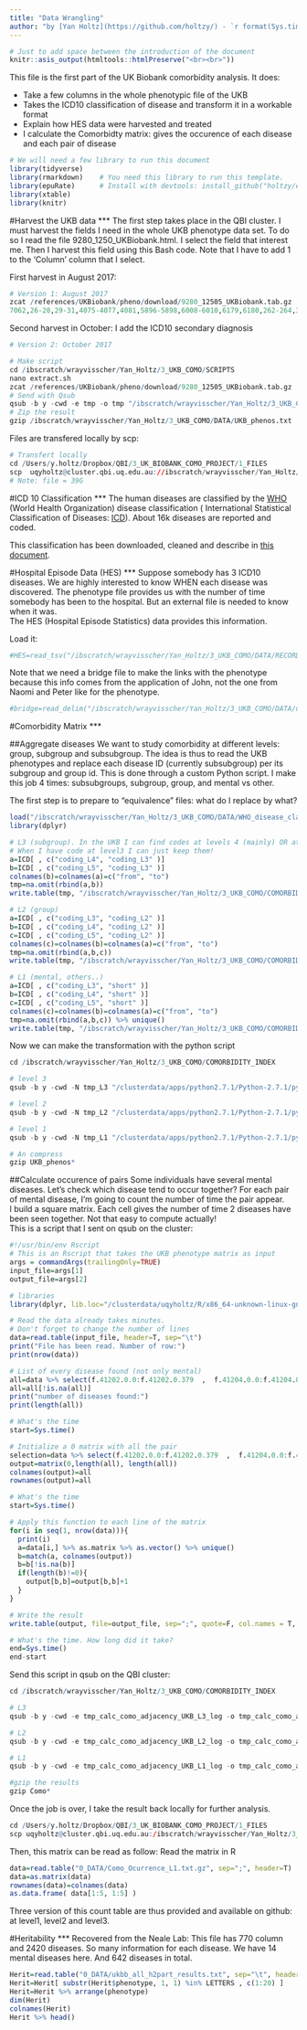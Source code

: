 ```yaml
---
title: "Data Wrangling"
author: "by [Yan Holtz](https://github.com/holtzy/) - `r format(Sys.time(), '%d %B %Y')`"
---
```


  
```r
# Just to add space between the introduction of the document
knitr::asis_output(htmltools::htmlPreserve("<br><br>"))
```


This file is the first part of the UK Biobank comorbidity analysis. It does:  

* Take a few columns in the whole phenotypic file of the UKB  
* Takes the ICD10 classification of disease and transform it in a workable format  
* Explain how HES data were harvested and treated  
* I calculate the Comorbidty matrix: gives the occurence of each disease and each pair of disease  


```r
# We will need a few library to run this document
library(tidyverse)
library(rmarkdown)    # You need this library to run this template.
library(epuRate)      # Install with devtools: install_github("holtzy/epuRate", force=TRUE)
library(xtable)
library(knitr)
```








#Harvest the UKB data
***
The first step takes place in the QBI cluster. I must harvest the fields I need in the whole UKB phenotype data set. To do so I read the file 9280_1250_UKBiobank.html. I select the field that interest me. Then I harvest this field using this Bash code. Note that I have to add 1 to the 'Column' column that I select.


First harvest in August 2017:
```r
# Version 1: August 2017
zcat /references/UKBiobank/pheno/download/9280_12505_UKBiobank.tab.gz | cut -f1,8,9,22-24,144-146,147-149,4069-4071,4081,4082,4066-4068,3438,3439-3441,5899-5901,5902-5943,6181,6185-6564,6593-7027,7058-
7062,26-28,29-31,4075-4077,4081,5896-5898,6008-6010,6179,6180,262-264,361-363 > /ibscratch/wrayvisscher/Yan/UKB_phenos.txt
```

Second harvest in October: I add the ICD10 secondary diagnosis
```r
# Version 2: October 2017

# Make script
cd /ibscratch/wrayvisscher/Yan_Holtz/3_UKB_COMO/SCRIPTS
nano extract.sh
zcat /references/UKBiobank/pheno/download/9280_12505_UKBiobank.tab.gz | cut -f1,8,9,22-24,144-146,147-149,4069-4071,4081,4082,4066-4068,3438,3439-3441,5899-5901,5902-5943,6181,6185-6564,6593-7027,7058-7062,26-28,29-31,4075-4077,4081,5896-5898,6008-6010,6179,6180,262-264,361-363,6593-7027 > /ibscratch/wrayvisscher/Yan_Holtz/3_UKB_COMO/DATA/UKB_phenos.txt
# Send with Qsub
qsub -b y -cwd -e tmp -o tmp "/ibscratch/wrayvisscher/Yan_Holtz/3_UKB_COMO/SCRIPTS/extract.sh"
# Zip the result
gzip /ibscratch/wrayvisscher/Yan_Holtz/3_UKB_COMO/DATA/UKB_phenos.txt
```

Files are transfered locally by scp:
```r
# Transfert locally
cd /Users/y.holtz/Dropbox/QBI/3_UK_BIOBANK_COMO_PROJECT/1_FILES
scp  uqyholtz@cluster.qbi.uq.edu.au://ibscratch/wrayvisscher/Yan_Holtz/3_UKB_COMO/DATA/UKB_phenos.txt.gz .
# Note: file = 39G
```







#ICD 10 Classification 
***
The human diseases are classified by the [WHO](https://en.wikipedia.org/wiki/World_Health_Organization) (World Health Organization) disease classification ( International Statistical Classification of Diseases: [ICD](http://apps.who.int/classifications/icd10/browse/2010/en)). About 16k diseases are reported and coded.  

This classification has been downloaded, cleaned and describe in [this document](https://holtzy.github.io/Visualizing-the-ICD10-Classification/).






#Hospital Episode Data (HES)
***
Suppose somebody has 3 ICD10 diseases. We are highly interested to know WHEN each disease was discovered. The phenotype file provides us with the number of time somebody has been to the hospital. But an external file is needed to know when it was.  
The HES (Hospital Episode Statistics) data provides this information.  

Load it:
```r
#HES=read_tsv("/ibscratch/wrayvisscher/Yan_Holtz/3_UKB_COMO/DATA/RECORD_REPOSITORY/ukb_hesin.tsv")
```

Note that we need a bridge file to make the links with the phenotype because this info comes from the application of John, not the one from Naomi and Peter like for the phenotype.
```r
#bridge=read_delim("/ibscratch/wrayvisscher/Yan_Holtz/3_UKB_COMO/DATA/ukb_bridgingfile_12505_10214.txt", delim=" ")
```











#Comorbidity Matrix
***


##Aggregate diseases
We want to study comorbidity at different levels: group, subgroup and subsubgroup. The idea is thus to read the UKB phenotypes and replace each disease ID (currently subsubgroup) per its subgroup and group id.
This is done through a custom Python script. I make this job 4 times: subsubgroups, subgroup, group, and mental vs other.

The first step is to prepare to "equivalence" files: what do I replace by what?
```r
load("/ibscratch/wrayvisscher/Yan_Holtz/3_UKB_COMO/DATA/WHO_disease_classification_clean.R")
library(dplyr)

# L3 (subgroup). In the UKB I can find codes at levels 4 (mainly) OR at level 5 (sometimes). Thus I must take both into account
# When I have code at level3 I can just keep them!
a=ICD[ , c("coding_L4", "coding_L3" )]
b=ICD[ , c("coding_L5", "coding_L3" )] 
colnames(b)=colnames(a)=c("from", "to")
tmp=na.omit(rbind(a,b))
write.table(tmp, "/ibscratch/wrayvisscher/Yan_Holtz/3_UKB_COMO/COMORBIDITY_INDEX/equivalence_L3.txt", quote=F, row.names=F, sep="\t")

# L2 (group)
a=ICD[ , c("coding_L3", "coding_L2" )]
b=ICD[ , c("coding_L4", "coding_L2" )]
c=ICD[ , c("coding_L5", "coding_L2" )] 
colnames(c)=colnames(b)=colnames(a)=c("from", "to")
tmp=na.omit(rbind(a,b,c))
write.table(tmp, "/ibscratch/wrayvisscher/Yan_Holtz/3_UKB_COMO/COMORBIDITY_INDEX/equivalence_L2.txt", quote=F, row.names=F, sep="\t")

# L1 (mental, others..)
a=ICD[ , c("coding_L3", "short" )]
b=ICD[ , c("coding_L4", "short" )]
c=ICD[ , c("coding_L5", "short" )] 
colnames(c)=colnames(b)=colnames(a)=c("from", "to")
tmp=na.omit(rbind(a,b,c)) %>% unique()
write.table(tmp, "/ibscratch/wrayvisscher/Yan_Holtz/3_UKB_COMO/COMORBIDITY_INDEX/equivalence_L1.txt", quote=F, row.names=F, sep="\t")
```

Now we can make the transformation with the python script
```r
cd /ibscratch/wrayvisscher/Yan_Holtz/3_UKB_COMO/COMORBIDITY_INDEX

# level 3
qsub -b y -cwd -N tmp_L3 "/clusterdata/apps/python2.7.1/Python-2.7.1/python  /ibscratch/wrayvisscher/Yan_Holtz/3_UKB_COMO/SCRIPTS/script_replace_values.py -input /ibscratch/wrayvisscher/Yan_Holtz/3_UKB_COMO/DATA/UKB_phenos.txt.gz -replace /ibscratch/wrayvisscher/Yan_Holtz/3_UKB_COMO/COMORBIDITY_INDEX/equivalence_L3.txt -output /ibscratch/wrayvisscher/Yan_Holtz/3_UKB_COMO/COMORBIDITY_INDEX/UKB_phenos_L3.txt"

# level 2
qsub -b y -cwd -N tmp_L2 "/clusterdata/apps/python2.7.1/Python-2.7.1/python  /ibscratch/wrayvisscher/Yan_Holtz/3_UKB_COMO/SCRIPTS/script_replace_values.py -input /ibscratch/wrayvisscher/Yan_Holtz/3_UKB_COMO/DATA/UKB_phenos.txt.gz -replace /ibscratch/wrayvisscher/Yan_Holtz/3_UKB_COMO/COMORBIDITY_INDEX/equivalence_L2.txt -output /ibscratch/wrayvisscher/Yan_Holtz/3_UKB_COMO/COMORBIDITY_INDEX/UKB_phenos_L2.txt"

# level 1
qsub -b y -cwd -N tmp_L1 "/clusterdata/apps/python2.7.1/Python-2.7.1/python  /ibscratch/wrayvisscher/Yan_Holtz/3_UKB_COMO/SCRIPTS/script_replace_values.py -input /ibscratch/wrayvisscher/Yan_Holtz/3_UKB_COMO/DATA/UKB_phenos.txt.gz -replace /ibscratch/wrayvisscher/Yan_Holtz/3_UKB_COMO/COMORBIDITY_INDEX/equivalence_L1.txt -output /ibscratch/wrayvisscher/Yan_Holtz/3_UKB_COMO/COMORBIDITY_INDEX/UKB_phenos_L1.txt"

# An compress
gzip UKB_phenos*
```







##Calculate occurence of pairs
Some individuals have several mental diseases. Let's check which disease tend to occur together? 
For each pair of mental disease, I'm going to count the number of time the pair appear.  
I build a square matrix. Each cell gives the number of time 2 diseases have been seen together. Not that easy to compute actually!  
This is a script that I sent on qsub on the cluster:  

```r

#!/usr/bin/env Rscript
# This is an Rscript that takes the UKB phenotype matrix as input
args = commandArgs(trailingOnly=TRUE)
input_file=args[1]
output_file=args[2]

# libraries
library(dplyr, lib.loc="/clusterdata/uqyholtz/R/x86_64-unknown-linux-gnu-library/3.1/")

# Read the data already takes minutes.
# Don't forget to change the number of lines
data=read.table(input_file, header=T, sep="\t")
print("File has been read. Number of row:")
print(nrow(data))

# List of every disease found (not only mental)
all=data %>% select(f.41202.0.0:f.41202.0.379  ,  f.41204.0.0:f.41204.0.434)  %>% as.matrix %>% as.vector() %>% unique() 
all=all[!is.na(all)]
print("number of diseases found:")
print(length(all))

# What's the time
start=Sys.time()

# Initialize a 0 matrix with all the pair
selection=data %>% select(f.41202.0.0:f.41202.0.379  ,  f.41204.0.0:f.41204.0.434)
output=matrix(0,length(all), length(all))
colnames(output)=all
rownames(output)=all

# What's the time
start=Sys.time()

# Apply this function to each line of the matrix
for(i in seq(1, nrow(data))){
  print(i)
  a=data[i,] %>% as.matrix %>% as.vector() %>% unique() 
  b=match(a, colnames(output))
  b=b[!is.na(b)]
  if(length(b)!=0){
    output[b,b]=output[b,b]+1
  }
}

# Write the result
write.table(output, file=output_file, sep=";", quote=F, col.names = T, row.names = F )

# What's the time. How long did it take?
end=Sys.time()
end-start
```

Send this script in qsub on the QBI cluster:
```r
cd /ibscratch/wrayvisscher/Yan_Holtz/3_UKB_COMO/COMORBIDITY_INDEX

# L3
qsub -b y -cwd -e tmp_calc_como_adjacency_UKB_L3_log -o tmp_calc_como_adjacency_UKB_L3_log -l vf=30G,h_vmem=30G "/clusterdata/apps/R-3.2.3/bin/Rscript /ibscratch/wrayvisscher/Yan_Holtz/3_UKB_COMO/SCRIPTS/script_COMO_adjacency.R /ibscratch/wrayvisscher/Yan_Holtz/3_UKB_COMO/COMORBIDITY_INDEX/UKB_phenos_L3.txt.gz /ibscratch/wrayvisscher/Yan_Holtz/3_UKB_COMO/COMORBIDITY_INDEX/Como_Ocurrence_L3.txt"

# L2
qsub -b y -cwd -e tmp_calc_como_adjacency_UKB_L2_log -o tmp_calc_como_adjacency_UKB_L2_log -l vf=30G,h_vmem=30G "/clusterdata/apps/R-3.2.3/bin/Rscript /ibscratch/wrayvisscher/Yan_Holtz/3_UKB_COMO/SCRIPTS/script_COMO_adjacency.R /ibscratch/wrayvisscher/Yan_Holtz/3_UKB_COMO/COMORBIDITY_INDEX/UKB_phenos_L2.txt.gz /ibscratch/wrayvisscher/Yan_Holtz/3_UKB_COMO/COMORBIDITY_INDEX/Como_Ocurrence_L2.txt"

# L1
qsub -b y -cwd -e tmp_calc_como_adjacency_UKB_L1_log -o tmp_calc_como_adjacency_UKB_L1_log -l vf=30G,h_vmem=30G "/clusterdata/apps/R-3.2.3/bin/Rscript /ibscratch/wrayvisscher/Yan_Holtz/3_UKB_COMO/SCRIPTS/script_COMO_adjacency.R /ibscratch/wrayvisscher/Yan_Holtz/3_UKB_COMO/COMORBIDITY_INDEX/UKB_phenos_L1.txt.gz /ibscratch/wrayvisscher/Yan_Holtz/3_UKB_COMO/COMORBIDITY_INDEX/Como_Ocurrence_L1.txt"

#gzip the results
gzip Como*
```

Once the job is over, I take the result back locally for further analysis.
```r
cd /Users/y.holtz/Dropbox/QBI/3_UK_BIOBANK_COMO_PROJECT/1_FILES
scp uqyholtz@cluster.qbi.uq.edu.au:/ibscratch/wrayvisscher/Yan_Holtz/3_UKB_COMO/COMORBIDITY_INDEX/Como_Ocurrence* .
```

Then, this matrix can be read as follow:
Read the matrix in R
```r
data=read.table("0_DATA/Como_Ocurrence_L1.txt.gz", sep=";", header=T)
data=as.matrix(data)
rownames(data)=colnames(data)
as.data.frame( data[1:5, 1:5] )
```

Three version of this count table are thus provided and available on github: at level1, level2 and level3. 







#Heritability
***
Recovered from the Neale Lab:
This file has 770 column and 2420 diseases. So many information for each disease.
We have 14 mental diseases here. And 642 diseases in total.
```r
Herit=read.table("0_DATA/ukbb_all_h2part_results.txt", sep="\t", header = T)
Herit=Herit[ substr(Herit$phenotype, 1, 1) %in% LETTERS , c(1:20) ]
Herit=Herit %>% arrange(phenotype)
dim(Herit)
colnames(Herit)
Herit %>% head()
```











